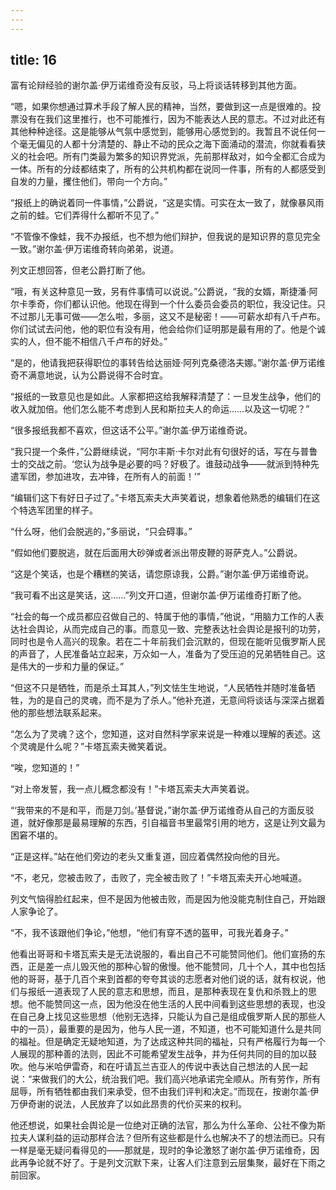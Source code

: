 ```yaml
---
---
---
```

title: 16
---




富有论辩经验的谢尔盖·伊万诺维奇没有反驳，马上将谈话转移到其他方面。

“嗯，如果你想通过算术手段了解人民的精神，当然，要做到这一点是很难的。投票没有在我们这里推行，也不可能推行，因为不能表达人民的意志。不过对此还有其他种种途径。这是能够从气氛中感觉到，能够用心感觉到的。我暂且不说任何一个毫无偏见的人都十分清楚的、静止不动的民众之海下面涌动的潜流，你就看看狭义的社会吧。所有门类最为繁多的知识界党派，先前那样敌对，如今全都汇合成为一体。所有的分歧都结束了，所有的公共机构都在说同一件事，所有的人都感受到自发的力量，攫住他们，带向一个方向。”

“报纸上的确说着同一件事情，”公爵说，“这是实情。可实在太一致了，就像暴风雨之前的蛙。它们弄得什么都听不见了。”

“不管像不像蛙，我不办报纸，也不想为他们辩护，但我说的是知识界的意见完全一致。”谢尔盖·伊万诺维奇转向弟弟，说道。

列文正想回答，但老公爵打断了他。

“哦，有关这种意见一致，另有件事情可以说说。”公爵说，“我的女婿，斯捷潘·阿尔卡季奇，你们都认识他。他现在得到一个什么委员会委员的职位，我没记住。只不过那儿无事可做——怎么啦，多丽，这又不是秘密！——可薪水却有八千卢布。你们试试去问他，他的职位有没有用，他会给你们证明那是最有用的了。他是个诚实的人，但不能不相信八千卢布的好处。”

“是的，他请我把获得职位的事转告给达丽娅·阿列克桑德洛夫娜。”谢尔盖·伊万诺维奇不满意地说，认为公爵说得不合时宜。

“报纸的一致意见也是如此。人家都把这给我解释清楚了：一旦发生战争，他们的收入就加倍。他们怎么能不考虑到人民和斯拉夫人的命运……以及这一切呢？”

“很多报纸我都不喜欢，但这话不公平。”谢尔盖·伊万诺维奇说。

“我只提一个条件，”公爵继续说，“阿尔丰斯·卡尔对此有句很好的话，写在与普鲁士的交战之前。‘您认为战争是必要的吗？好极了。谁鼓动战争——就派到特种先遣军团，参加进攻，去冲锋，在所有人的前面！’”

“编辑们这下有好日子过了。”卡塔瓦索夫大声笑着说，想象着他熟悉的编辑们在这个特选军团里的样子。

“什么呀，他们会脱逃的，”多丽说，“只会碍事。”

“假如他们要脱逃，就在后面用大砂弹或者派出带皮鞭的哥萨克人。”公爵说。

“这是个笑话，也是个糟糕的笑话，请您原谅我，公爵。”谢尔盖·伊万诺维奇说。

“我可看不出这是笑话，这……”列文开口道，但谢尔盖·伊万诺维奇打断了他。

“社会的每一个成员都应召做自己的、特属于他的事情，”他说，“用脑力工作的人表达社会舆论，从而完成自己的事。而意见一致、完整表达社会舆论是报刊的功劳，同时也是令人高兴的现象。若在二十年前我们会沉默的，但现在能听见俄罗斯人民的声音了，人民准备站立起来，万众如一人，准备为了受压迫的兄弟牺牲自己。这是伟大的一步和力量的保证。”

“但这不只是牺牲，而是杀土耳其人，”列文怯生生地说，“人民牺牲并随时准备牺牲，为的是自己的灵魂，而不是为了杀人。”他补充道，无意间将谈话与深深占据着他的那些想法联系起来。

“怎么为了灵魂？这个，您知道，这对自然科学家来说是一种难以理解的表述。这个灵魂是什么呢？”卡塔瓦索夫微笑着说。

“唉，您知道的！”

“对上帝发誓，我一点儿概念都没有！”卡塔瓦索夫大声笑着说。

“‘我带来的不是和平，而是刀剑。’基督说，”谢尔盖·伊万诺维奇从自己的方面反驳道，就好像那是最易理解的东西，引自福音书里最常引用的地方，这是让列文最为困窘不堪的。

“正是这样。”站在他们旁边的老头又重复道，回应着偶然投向他的目光。

“不，老兄，您被击败了，击败了，完全被击败了！”卡塔瓦索夫开心地喊道。

列文气恼得脸红起来，但不是因为他被击败，而是因为他没能克制住自己，开始跟人家争论了。

“不，我不该跟他们争论，”他想，“他们有穿不透的盔甲，可我光着身子。”

他看出哥哥和卡塔瓦索夫是无法说服的，看出自己不可能赞同他们。他们宣扬的东西，正是差一点儿毁灭他的那种心智的傲慢。他不能赞同，几十个人，其中也包括他的哥哥，基于几百个来到首都的夸夸其谈的志愿者对他们说的话，就有权说，他们与报纸一道表现了人民的意志和思想，而且，是那种表现在复仇和杀戮上的思想。他不能赞同这一点，因为他没在他生活的人民中间看到这些思想的表现，也没在自己身上找见这些思想（他别无选择，只能认为自己是组成俄罗斯人民的那些人中的一员），最重要的是因为，他与人民一道，不知道，也不可能知道什么是共同的福祉。但是确定无疑地知道，为了达成这种共同的福祉，只有严格履行为每一个人展现的那种善的法则，因此不可能希望发生战争，并为任何共同的目的加以鼓吹。他与米哈伊雷奇，和在吁请瓦兰吉亚人的传说中表达自己想法的人民一起说：“来做我们的大公，统治我们吧。我们高兴地承诺完全顺从。所有劳作，所有屈辱，所有牺牲都由我们来承受，但不由我们评判和决定。”而现在，按谢尔盖·伊万伊奇谢的说法，人民放弃了以如此昂贵的代价买来的权利。

他还想说，如果社会舆论是一位绝对正确的法官，那么为什么革命、公社不像为斯拉夫人谋利益的运动那样合法？但所有这些都是什么也解决不了的想法而已。只有一样是毫无疑问看得见的——那就是，现时的争论激怒了谢尔盖·伊万诺维奇，因此再争论就不好了。于是列文沉默下来，让客人们注意到云层集聚，最好在下雨之前回家。